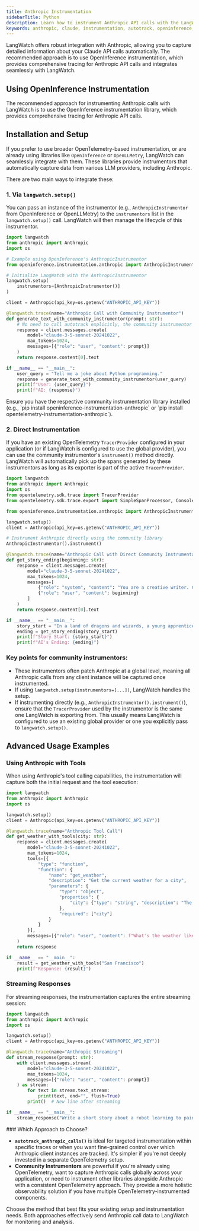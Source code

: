 ```yaml
---
title: Anthropic Instrumentation
sidebarTitle: Python
description: Learn how to instrument Anthropic API calls with the LangWatch Python SDK
keywords: anthropic, claude, instrumentation, autotrack, openinference, openllmetry, LangWatch, Python
---
```


LangWatch offers robust integration with Anthropic, allowing you to capture detailed information about your Claude API calls automatically. The recommended approach is to use OpenInference instrumentation, which provides comprehensive tracing for Anthropic API calls and integrates seamlessly with LangWatch.

## Using OpenInference Instrumentation

The recommended approach for instrumenting Anthropic calls with LangWatch is to use the OpenInference instrumentation library, which provides comprehensive tracing for Anthropic API calls.

## Installation and Setup

If you prefer to use broader OpenTelemetry-based instrumentation, or are already using libraries like `OpenInference` or `OpenLLMetry`, LangWatch can seamlessly integrate with them. These libraries provide instrumentors that automatically capture data from various LLM providers, including Anthropic.

There are two main ways to integrate these:

### 1. Via `langwatch.setup()`

You can pass an instance of the instrumentor (e.g., `AnthropicInstrumentor` from OpenInference or OpenLLMetry) to the `instrumentors` list in the `langwatch.setup()` call. LangWatch will then manage the lifecycle of this instrumentor.

```python
import langwatch
from anthropic import Anthropic
import os

# Example using OpenInference's AnthropicInstrumentor
from openinference.instrumentation.anthropic import AnthropicInstrumentor

# Initialize LangWatch with the AnthropicInstrumentor
langwatch.setup(
    instrumentors=[AnthropicInstrumentor()]
)

client = Anthropic(api_key=os.getenv("ANTHROPIC_API_KEY"))

@langwatch.trace(name="Anthropic Call with Community Instrumentor")
def generate_text_with_community_instrumentor(prompt: str):
    # No need to call autotrack explicitly, the community instrumentor handles Anthropic calls globally.
    response = client.messages.create(
        model="claude-3-5-sonnet-20241022",
        max_tokens=1024,
        messages=[{"role": "user", "content": prompt}]
    )
    return response.content[0].text

if __name__ == "__main__":
    user_query = "Tell me a joke about Python programming."
    response = generate_text_with_community_instrumentor(user_query)
    print(f"User: {user_query}")
    print(f"AI: {response}")
```

<Note>
Ensure you have the respective community instrumentation library installed (e.g., `pip install openinference-instrumentation-anthropic` or `pip install opentelemetry-instrumentation-anthropic`).
</Note>

### 2. Direct Instrumentation

If you have an existing OpenTelemetry `TracerProvider` configured in your application (or if LangWatch is configured to use the global provider), you can use the community instrumentor's `instrument()` method directly. LangWatch will automatically pick up the spans generated by these instrumentors as long as its exporter is part of the active `TracerProvider`.

```python
import langwatch
from anthropic import Anthropic
import os
from opentelemetry.sdk.trace import TracerProvider
from opentelemetry.sdk.trace.export import SimpleSpanProcessor, ConsoleSpanExporter

from openinference.instrumentation.anthropic import AnthropicInstrumentor

langwatch.setup()
client = Anthropic(api_key=os.getenv("ANTHROPIC_API_KEY"))

# Instrument Anthropic directly using the community library
AnthropicInstrumentor().instrument()

@langwatch.trace(name="Anthropic Call with Direct Community Instrumentation")
def get_story_ending(beginning: str):
    response = client.messages.create(
        model="claude-3-5-sonnet-20241022",
        max_tokens=1024,
        messages=[
            {"role": "system", "content": "You are a creative writer. Complete the story."},
            {"role": "user", "content": beginning}
        ]
    )
    return response.content[0].text

if __name__ == "__main__":
    story_start = "In a land of dragons and wizards, a young apprentice found a mysterious map..."
    ending = get_story_ending(story_start)
    print(f"Story Start: {story_start}")
    print(f"AI's Ending: {ending}")
```

### Key points for community instrumentors:
- These instrumentors often patch Anthropic at a global level, meaning all Anthropic calls from any client instance will be captured once instrumented.
- If using `langwatch.setup(instrumentors=[...])`, LangWatch handles the setup.
- If instrumenting directly (e.g., `AnthropicInstrumentor().instrument()`), ensure that the `TracerProvider` used by the instrumentor is the same one LangWatch is exporting from. This usually means LangWatch is configured to use an existing global provider or one you explicitly pass to `langwatch.setup()`.

## Advanced Usage Examples

### Using Anthropic with Tools

When using Anthropic's tool calling capabilities, the instrumentation will capture both the initial request and the tool execution:

```python
import langwatch
from anthropic import Anthropic
import os

langwatch.setup()
client = Anthropic(api_key=os.getenv("ANTHROPIC_API_KEY"))

@langwatch.trace(name="Anthropic Tool Call")
def get_weather_with_tools(city: str):
    response = client.messages.create(
        model="claude-3-5-sonnet-20241022",
        max_tokens=1024,
        tools=[{
            "type": "function",
            "function": {
                "name": "get_weather",
                "description": "Get the current weather for a city",
                "parameters": {
                    "type": "object",
                    "properties": {
                        "city": {"type": "string", "description": "The city name"}
                    },
                    "required": ["city"]
                }
            }
        }],
        messages=[{"role": "user", "content": f"What's the weather like in {city}?"}]
    )
    return response

if __name__ == "__main__":
    result = get_weather_with_tools("San Francisco")
    print(f"Response: {result}")
```

### Streaming Responses

For streaming responses, the instrumentation captures the entire streaming session:

```python
import langwatch
from anthropic import Anthropic
import os

langwatch.setup()
client = Anthropic(api_key=os.getenv("ANTHROPIC_API_KEY"))

@langwatch.trace(name="Anthropic Streaming")
def stream_response(prompt: str):
    with client.messages.stream(
        model="claude-3-5-sonnet-20241022",
        max_tokens=1024,
        messages=[{"role": "user", "content": prompt}]
    ) as stream:
        for text in stream.text_stream:
            print(text, end="", flush=True)
        print()  # New line after streaming

if __name__ == "__main__":
    stream_response("Write a short story about a robot learning to paint.")
```

<Note>
### Which Approach to Choose?

- **`autotrack_anthropic_calls()`** is ideal for targeted instrumentation within specific traces or when you want fine-grained control over which Anthropic client instances are tracked. It's simpler if you're not deeply invested in a separate OpenTelemetry setup.
- **Community Instrumentors** are powerful if you're already using OpenTelemetry, want to capture Anthropic calls globally across your application, or need to instrument other libraries alongside Anthropic with a consistent OpenTelemetry approach. They provide a more holistic observability solution if you have multiple OpenTelemetry-instrumented components.

Choose the method that best fits your existing setup and instrumentation needs. Both approaches effectively send Anthropic call data to LangWatch for monitoring and analysis.
</Note> 
